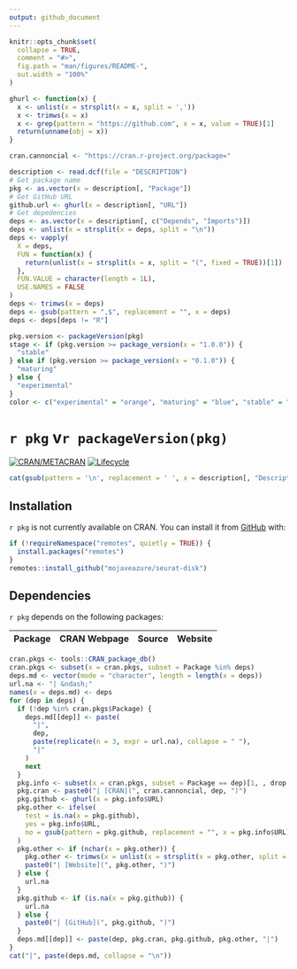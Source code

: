 ```yaml
---
output: github_document
---
```


<!-- README.md is generated from README.Rmd. Please edit that file -->

```r
knitr::opts_chunk$set(
  collapse = TRUE,
  comment = "#>",
  fig.path = "man/figures/README-",
  out.width = "100%"
)
```

```r
ghurl <- function(x) {
  x <- unlist(x = strsplit(x = x, split = ','))
  x <- trimws(x = x)
  x <- grep(pattern = "https://github.com", x = x, value = TRUE)[1]
  return(unname(obj = x))
}
```

```r
cran.cannoncial <- "https://cran.r-project.org/package="
```

```r
description <- read.dcf(file = "DESCRIPTION")
# Get package name
pkg <- as.vector(x = description[, "Package"])
# Get GitHub URL
github.url <- ghurl(x = description[, "URL"])
# Get depedencies
deps <- as.vector(x = description[, c("Depends", "Imports")])
deps <- unlist(x = strsplit(x = deps, split = "\n"))
deps <- vapply(
  X = deps,
  FUN = function(x) {
    return(unlist(x = strsplit(x = x, split = "(", fixed = TRUE))[1])
  },
  FUN.VALUE = character(length = 1L),
  USE.NAMES = FALSE
)
deps <- trimws(x = deps)
deps <- gsub(pattern = ",$", replacement = "", x = deps)
deps <- deps[deps != "R"]
```

```r
pkg.version <- packageVersion(pkg)
stage <- if (pkg.version >= package_version(x = "1.0.0")) {
  "stable"
} else if (pkg.version >= package_version(x = "0.1.0")) {
  "maturing"
} else {
  "experimental"
}
color <- c("experimental" = "orange", "maturing" = "blue", "stable" = "brightgreen")[stage]
```

# `r pkg` v`r packageVersion(pkg)`

<!-- badges: start -->
[![CRAN/METACRAN](https://img.shields.io/cran/v/`r pkg`)](`r paste0(cran.cannoncial, pkg)`)
[![Lifecycle](https://img.shields.io/badge/lifecycle-`r stage`-`r color`.svg)](`r github.url`)
<!-- badges: end -->

<!-- Interfaces for HDF5-based Single Cell File Formats -->

```r
cat(gsub(pattern = '\n', replacement = ' ', x = description[, "Description"]))
```

## Installation

`r pkg` is not currently available on CRAN.
You can install it from [GitHub](`r github.url`) with:

``` r
if (!requireNamespace("remotes", quietly = TRUE)) {
  install.packages("remotes")
}
remotes::install_github("mojaveazure/seurat-disk")
```

## Dependencies

`r pkg` depends on the following packages:

| Package | CRAN Webpage | Source | Website |
|:-------:|:------------:|:------:|:-------:|
```r
cran.pkgs <- tools::CRAN_package_db()
cran.pkgs <- subset(x = cran.pkgs, subset = Package %in% deps)
deps.md <- vector(mode = "character", length = length(x = deps))
url.na <- "| &ndash;"
names(x = deps.md) <- deps
for (dep in deps) {
  if (!dep %in% cran.pkgs$Package) {
    deps.md[[dep]] <- paste(
      "|", 
      dep, 
      paste(replicate(n = 3, expr = url.na), collapse = " "),
      "|"
    )
    next
  }
  pkg.info <- subset(x = cran.pkgs, subset = Package == dep)[1, , drop = FALSE]
  pkg.cran <- paste0("| [CRAN](", cran.cannoncial, dep, ")")
  pkg.github <- ghurl(x = pkg.info$URL)
  pkg.other <- ifelse(
    test = is.na(x = pkg.github),
    yes = pkg.info$URL,
    no = gsub(pattern = pkg.github, replacement = "", x = pkg.info$URL)
  )
  pkg.other <- if (nchar(x = pkg.other)) {
    pkg.other <- trimws(x = unlist(x = strsplit(x = pkg.other, split = ","))[1])
    paste0("| [Website](", pkg.other, ")")
  } else {
    url.na
  }
  pkg.github <- if (is.na(x = pkg.github)) {
    url.na
  } else {
    paste0("| [GitHub](", pkg.github, ")")
  }
  deps.md[[dep]] <- paste(dep, pkg.cran, pkg.github, pkg.other, "|")
}
cat("|", paste(deps.md, collapse = "\n"))
```

